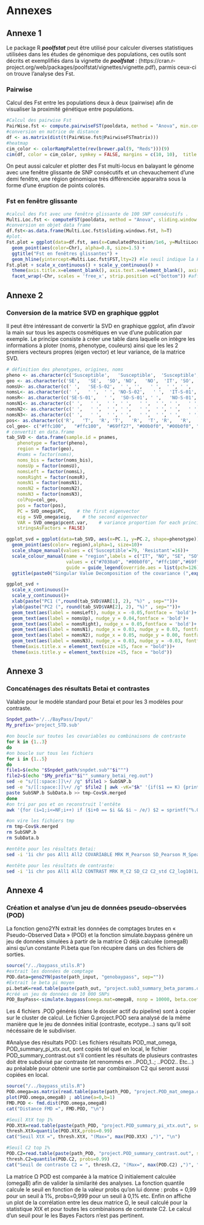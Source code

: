 # Annexes {-}

## Annexe 1 {-#An1}

Le package R **_poolfstat_** peut être utilisé pour calculer diverses statistiques utilisées dans les études de génomique des populations, ces outils sont décrits et exemplifiés dans la vignette de **_poolfstat_** : (https://cran.r-project.org/web/packages/poolfstat/vignettes/vignette.pdf), parmis ceux-ci on trouve l'analyse des Fst.

### Pairwise {-}
Calcul des Fst entre les populations deux à deux (pairwise) afin de visualiser la proximité génétique entre populations.
```r
#Calcul des pairwise Fst 
PairWise.fst <- compute.pairwiseFST(pooldata, method = "Anova", min.cov.per.pool = 4, max.cov.per.pool = 1e+06, min.maf = 0.05, output.snp.values = FALSE)
#conversion en matrice de distance
df <- as.matrix(dist(t(PairWise.fst@PairwiseFSTmatrix)))
#heatmap
cim_color <- colorRampPalette(rev(brewer.pal(9, "Reds")))(9)
cim(df, color = cim_color, symkey = FALSE, margins = c(10, 10),  title = "heatmap des pairwise Fst entre les populations")
```

On peut aussi calculer et plotter des Fst multi-locus en balayant le génome avec une fenêtre glissante de SNP consécutifs et un chevauchement d'une demi fenêtre, une région génomique très différenciée apparaitra sous la forme d'une éruption de points colorés.

### Fst en fenêtre glissante {-}
```r
#calcul des Fst avec une fenêtre glissante de 100 SNP consécutifs .
Multi.Loc.fst <- computeFST(pooldata, method = "Anova", sliding.window.size = 100)
#conversion en objet data frame
df.fst<-as.data.frame(Multi.Loc.fst$sliding.windows.fst, h=T)
#plot.
Fst.plot = ggplot(data=df.fst, aes(x=CumulatedPosition/1e6, y=MultiLocusFst)) +
  geom_point(aes(color=Chr), alpha=0.8, size=1.5) +
  ggtitle("Fst en fenêtres glissantes") +
  geom_hline(yintercept=Multi.Loc.fst$FST,lty=2) #le seuil indique la Fst globale estimée à l'échelle du génome
Fst.plot + scale_x_continuous() + scale_y_continuous() +
  theme(axis.title.x=element_blank(), axis.text.x=element_blank(), axis.ticks.x=element_blank()) +
  facet_wrap(~Chr, scales = 'free_x', strip.position =c("bottom")) #affichage des chromosomes en grille
```

## Annexe 2 {-#An2}

### Conversion de la matrice SVD en graphique ggplot {-}

Il peut être intéressant de convertir la SVD en graphique ggplot, afin d'avoir la main sur tous les aspects cosmétiques en vue d'une publication par exemple.
Le principe consiste à créer une table dans laquelle on intègre les informations à ploter (noms, phenotype, couleurs) ainsi que les les 2 premiers vecteurs propres (eigen vector) et leur variance, de la matrice SVD.
```r
# définition des phenotypes, origines, noms
pheno <- as.character(c('Susceptible',   'Susceptible',  'Susceptible', 'Susceptible', 'Susceptible', 'Susceptible', 'Resistant', 'Resistant', 'Resistant', 'Resistant', 'Resistant','Resistant','Resistant'))
geo <- as.character(c('SE',   'SE',  'SO', 'NO',   'NO',  'IT', 'SO',   'NO',  'SE','NO','NO','NO','IT'))
nomsU<- as.character(c(' ',   'SE-S-02',  ' ', '',   ' ',  ' ', ' ',   ' ',  ' ',' ',' ',' ',' '))
nomsL<- as.character(c(' ',   ' ',  ' ', 'NO-S-02',   ' ',  'IT-S-01', 'SO-R-01',   'NO-R-04',  'SE-R-01',' ',' ',' ','IT-R-01'))
nomsR<- as.character(c('SE-S-01',   ' ',  'SO-S-01', ' ',   'NO-S-01',  ' ', ' ',   ' ',  ' ',' ',' ',' ',' '))
nomsN1<- as.character(c(' ',   ' ',  ' ', ' ',   ' ',  ' ', ' ',   ' ',  ' ', 'NO-R-01', ' ', ' ', ' '))
nomsN2<- as.character(c(' ',   ' ',  ' ', ' ',   ' ',  ' ', ' ',   ' ',  ' ', ' ', 'NO-R-02', ' ', ' '))
nomsN3<- as.character(c(' ',   ' ',  ' ', ' ',   ' ',  ' ', ' ',   ' ',  ' ', ' ', ' ', 'NO-R-03', ' '))
pos<- as.character(c('R',   'T',  'R', 'T',   'R',  'T', 'R',   'R',  'T','R','R','R','R'))
col_geo<- c("#ffc100",   "#ffc100",  "#69ff27", "#00b0f0", "#00b0f0", "#7030a0", "#69ff27", "#00b0f0",  "#ffc100","#00b0f0","#00b0f0","#00b0f0","#7030a0")
# convertit en data.frame
tab_SVD <- data.frame(sample.id = pnames,
    phenotype = factor(pheno),
    region = factor(geo),
    #noms = factor(noms),
    noms_bis = factor(noms_bis),
    nomsUp = factor(nomsU),
    nomsLeft = factor(nomsL),
    nomsRight = factor(nomsR),
    nomsN1 = factor(nomsN1),
    nomsN2 = factor(nomsN2),
    nomsN3 = factor(nomsN3),
    colPop=col_geo,
    pos = factor(pos),
    PC = SVD_omega$PC,    # the first eigenvector
    eig = SVD_omega$eig,    # the second eigenvector
    VAR = SVD_omega$pcent.var,    # variance proportion for each principal component
    stringsAsFactors = FALSE)

ggplot_svd = ggplot(data=tab_SVD, aes(x=PC.1, y=PC.2, shape=phenotype)) +
  geom_point(aes(color= region),alpha=1, size=10)+
  scale_shape_manual(values = c('Susceptible'=79, 'Resistant'=16))+
  scale_colour_manual(name = "region",labels = c("IT", "NO", "SE", "SO"),
                      values = c("#7030a0", "#00b0f0", "#ffc100","#69ff27" ),
                      guide = guide_legend(override.aes = list(pch=126)))+
  ggtitle(paste0("Singular Value Decomposition of the covariance (",expression("\U03A9"),") matrix for Z chromosome"))

ggplot_svd +
  scale_x_continuous()+
  scale_y_continuous()+
  xlab(paste("PC1 (",round(tab_SVD$VAR[1], 2), "%)" , sep=""))+
  ylab(paste("PC2 (", round(tab_SVD$VAR[2], 2), "%)" , sep=""))+
  geom_text(aes(label = nomsLeft), nudge_x = -0.05,fontface = 'bold')+
  geom_text(aes(label = nomsUp), nudge_y = 0.04,fontface = 'bold')+
  geom_text(aes(label = nomsRight), nudge_x = 0.05,fontface = 'bold')+
  geom_text(aes(label = nomsN1), nudge_x = 0.03, nudge_y = 0.03, fontface = 'bold')+
  geom_text(aes(label = nomsN2), nudge_x = 0.05, nudge_y = 0.00, fontface = 'bold')+
  geom_text(aes(label = nomsN3), nudge_x = 0.03, nudge_y = -0.03, fontface = 'bold')+
  theme(axis.title.x = element_text(size =15, face = "bold"))+
  theme(axis.title.y = element_text(size =15, face = "bold"))
```

## Annexe 3 {-#An3}

### Concaténages des résultats Betai et contrastes {-}
Valable pour le modèle standard pour Betai et pour les 3 modèles pour contraste.

```bash

Snpdet_path='/../BayPass/Input/'
My_prefix='project_STD.sub'

#on boucle sur toutes les covariables ou combinaisons de contraste
for k in {1..3}
do
#on boucle sur tous les fichiers
for i in {1..5}
do
file1=$(echo "$Snpdet_path/snpdet.sub""$i""")
file2=$(echo "$My_prefix""$i""_summary_betai_reg.out")							#adapter le préfixe
sed -e "s/[[:space:]]\+/ /g" $file1 > SubSNP.b									#on remplace tous les séparateurs par tabulation, ça évite les bugs
sed -e "s/[[:space:]]\+/ /g" $file2 | awk -vK="$k" '{if($1 == K) {print}}' - > SubData.b				#on prend si col 1 (covariable) = k
paste SubSNP.b SubData.b >> tmp-Cov$k.merged							#on colle/incrémente dans un nouveau fichier
done
#on tri par pos et on reconstruit l'entête
awk '{for (i=1;i<=NF;i++) if ($i+0 == $i && $i ~ /e/) $2 = sprintf("%.0f", $i)} 1' tmp-Cov$k.merged | sort -k1,1 -k2,2n - > project_Betai.Cov$k		

#on vire les fichiers tmp
rm tmp-Cov$k.merged
rm SubSNP.b
rm SubData.b

#entête pour les résultats Betai:
sed -i '1i chr pos All1 All2 COVARIABLE MRK M_Pearson SD_Pearson M_Spearman SD_Spearman BF(dB) Beta_is SD_Beta_is eBPis' project_Betai.Cov$k 

#entête pour les résultats de contraste:
sed -i '1i chr pos All1 All2 CONTRAST MRK M_C2 SD_C2 C2_std C2_log10(1/pval)' project_contrast-C$k
```

## Annexe 4 {-#An4}

### Création et analyse d'un jeu de données pseudo-observées (POD) {-}
La fonction geno2YN extrait les données de comptages brutes en « Pseudo-Observed Data » (POD) et la fonction simulate.baypass génère un jeu de données simulées à partir de la matrice Ω déjà calculée (omegaB) ainsi qu'un constante Pi.beta que l'on récupère dans un des fichiers de sorties.
```r
source("/../baypass_utils.R")
#extrait les données de comptage
POD.data=geno2YN(paste(path_input, "genobaypass", sep=""))
#Extrait le beta pi moyen
pi.betaK=read.table(paste(path_out, "project.sub3_summary_beta_params.out", sep=""),h=T)$Mean
#créé un jeu de données de 10 000 SNPs
POD_BayPass<-simulate.baypass(omega.mat=omegaB, nsnp = 10000, beta.coef = NA, beta.pi = pi.betaK, sample.size=POD.data$NN, pi.maf=0, suffix="project.POD" )
```
Les 4 fichiers .POD générés (dans le dossier actif du pipeline) sont à copier sur le cluster de calcul. Le fichier G.project.POD sera analysé de la même manière que le jeu de données initial (contraste, ecotype…) sans qu'il soit nécéssaire de le subdiviser.

#Analyse des résultats POD:
Les fichiers résultats POD_mat_omega, POD_summary_pi_xtx.out, sont copiés tel quel en local, le fichier POD_summary_contrast.out s’il contient les résultats de plusieurs contrastes doit être subdivisé par contraste (et renommés en ..POD_1..; ..POD2.. Etc…) au préalable pour obtenir une sortie par combinaison C2 qui seront aussi copiées en local.
```r
source("/../baypass_utils.R")
POD.omega=as.matrix(read.table(paste(path_POD, "project.POD_mat_omega.out", sep="")))
plot(POD.omega,omegaB) ; abline(a=0,b=1)
FMD.POD <- fmd.dist(POD.omega,omegaB)
cat("Distance FMD =", FMD.POD, "\n")

#Seuil XtX top 1%
POD.XtX=read.table(paste(path_POD, "project.POD_summary_pi_xtx.out", sep=""),h=T)$M_XtX
thresh.XtX=quantile(POD.XtX,probs=0.99)
cat("Seuil XtX =", thresh.XtX, "(Max=", max(POD.XtX) ,")", "\n")

#Seuil C2 top 1%
POD.C2=read.table(paste(path_POD, "project.POD_summary_contrast.out", sep=""),h=T)$M_C2
thresh.C2=quantile(POD.C2, probs=0.99)
cat("Seuil de contraste C2 = ", thresh.C2, "(Max=", max(POD.C2) ,")", "\n")

```
La matrice Ω POD est comparée à la matrice Ω initialement calculée (omegaB) afin de valider la similarité des analyses. La fonction quantile calcule le seuil en fonction de la valeur probs qu’on lui donne : probs = 0,99 pour un seuil à 1%, probs=0,999 pour un seuil à 0,1% etc. Enfin on affiche un plot de la corrélation entre les deux matrice Ω, le seuil calculé pour la statistique XtX et pour toutes les combinaisons de contraste C2. Le calcul d'un seuil pour le les Bayes Factors n'est pas pertinent.
